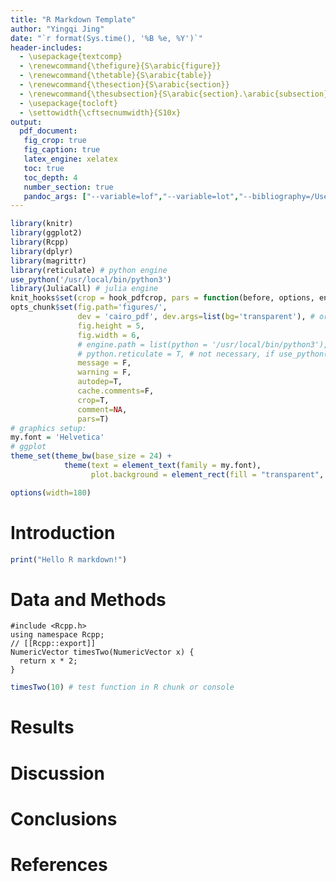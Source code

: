```yaml
---
title: "R Markdown Template"
author: "Yingqi Jing"
date: "`r format(Sys.time(), '%B %e, %Y')`"
header-includes:
  - \usepackage{textcomp}
  - \renewcommand{\thefigure}{S\arabic{figure}}
  - \renewcommand{\thetable}{S\arabic{table}}
  - \renewcommand{\thesection}{S\arabic{section}}
  - \renewcommand{\thesubsection}{S\arabic{section}.\arabic{subsection}}
  - \usepackage{tocloft}
  - \settowidth{\cftsecnumwidth}{S10x}
output: 
  pdf_document:
   fig_crop: true
   fig_caption: true
   latex_engine: xelatex
   toc: true
   toc_depth: 4
   number_section: true
   pandoc_args: ["--variable=lof","--variable=lot","--bibliography=/Users/jakejing/switchdrive/bib/references.bib", "--csl=/Users/jakejing/switchdrive/bib/unified-style-linguistics.csl"]
---
```


```r
library(knitr)
library(ggplot2)
library(Rcpp)
library(dplyr)
library(magrittr)
library(reticulate) # python engine
use_python('/usr/local/bin/python3')
library(JuliaCall) # julia engine
knit_hooks$set(crop = hook_pdfcrop, pars = function(before, options, envir) {if(before) {par(family=my.font)} else NULL})
opts_chunk$set(fig.path='figures/',
               dev = 'cairo_pdf', dev.args=list(bg='transparent'), # or quartz_pdf (for lattice)
               fig.height = 5,
               fig.width = 6,
               # engine.path = list(python = '/usr/local/bin/python3'),
               # python.reticulate = T, # not necessary, if use_python() is used above
               message = F,
               warning = F,
               autodep=T,
               cache.comments=F,
               crop=T,
               comment=NA,
               pars=T)
# graphics setup:
my.font = 'Helvetica'
# ggplot
theme_set(theme_bw(base_size = 24) +
            theme(text = element_text(family = my.font),
                  plot.background = element_rect(fill = "transparent", colour = NA)))

options(width=180)
```

\clearpage

Introduction
============

```r
print("Hello R markdown!")
```


Data and Methods
============

```Rcpp
#include <Rcpp.h>
using namespace Rcpp;
// [[Rcpp::export]]
NumericVector timesTwo(NumericVector x) {
  return x * 2;
}
```

```r
timesTwo(10) # test function in R chunk or console
```

Results
========


Discussion
==========

Conclusions
==========

References
==========





